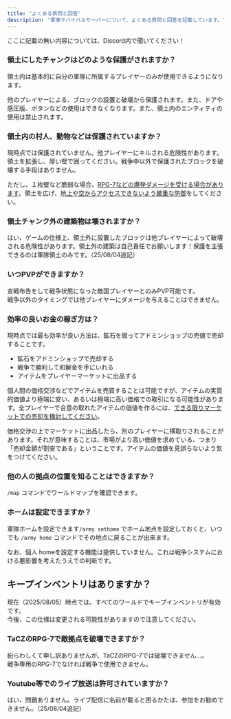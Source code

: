 ```yaml
---
title: "よくある質問と回答"
description: "軍事サバイバルサーバーについて、よくある質問と回答を記載しています。"
---
```


ここに記載の無い内容については、Discord内で聞いてください！

### 領土にしたチャンクはどのような保護がされますか？

領土内は基本的に自分の軍隊に所属するプレイヤーのみが使用できるようになります。

他のプレイヤーによる、ブロックの設置と破壊から保護されます。また、ドアや感圧版、ボタンなどの使用はできなくなります。また、領土内のエンティティの使用は禁止されます。

### 領土内の村人、動物などは保護されていますか？

現時点では保護されていません。他プレイヤーにキルされる危険性があります。領土を拡張し、厚い壁で囲ってください。戦争中以外で保護されたブロックを破壊する手段はありません。

ただし、１枚壁など脆弱な場合、<u>RPG-7などの爆発ダメージを受ける場合があります</u>。領土を広げ、<u>地上や空からアクセスできないよう厳重な防御</u>をしてください。

### 領土チャンク外の建築物は壊されますか？

はい、ゲームの仕様上、領土外に設置したブロックは他プレイヤーによって破壊される危険性があります。領土外の建築は自己責任でお願いします！保護を主張できるのは軍隊領土のみです。（25/08/04追記）

### いつPVPができますか？

宣戦布告をして戦争状態になった敵国プレイヤーとのみPVP可能です。\
戦争以外のタイミングでは他プレイヤーにダメージを与えることはできません。

### 効率の良いお金の稼ぎ方は？

現時点では最も効率が良い方法は、鉱石を掘ってアドミンショップの売値で売却することです。

- 鉱石をアドミンショップで売却する
- 戦争で勝利して和解金を手にいれる
- アイテムをプレイヤーマーケットに出品する

個人間の価格交渉などでアイテムを売買することは可能ですが、アイテムの実質的価値より極端に安い、あるいは極端に高い価格での取引になる可能性があります。全プレイヤーで合意の取れたアイテムの価値を作るには、<u>できる限りマーケットでの売却を検討してください</u>。

価格交渉の上でマーケットに出品したら、別のプレイヤーに横取りされることがあります。それが意味することは、市場がより高い価値を求めている、つまり「売却金額が割安である」ということです。アイテムの価値を見誤らないよう気をつけてください。

### 他の人の拠点の位置を知ることはできますか？

`/map` コマンドでワールドマップを確認できます。

### ホームは設定できますか？

軍隊ホームを設定できます`/army sethome` でホーム地点を設定しておくと、いつでも `/army home` コマンドでその地点に戻ることが出来ます。

なお、個人 homeを設定する機能は提供していません。これは戦争システムにおける悪影響を考えたうえでの判断です。

## キープインベントリはありますか？

現在（2025/08/05）時点では、すべてのワールドでキープインベントリが有効です。\
今後、この仕様は変更される可能性がありますので注意してください。

### TaCZのRPG-7で敵拠点を破壊できますか？

紛らわしくて申し訳ありませんが、TaCZのRPG-7では破壊できません...。\
戦争専用のRPG-7でなければ戦争で使用できません。

### Youtube等でのライブ放送は許可されていますか？

はい、問題ありません。ライブ配信に名前が載ると困るかたは、参加をお勧めできません。（25/08/04追記）